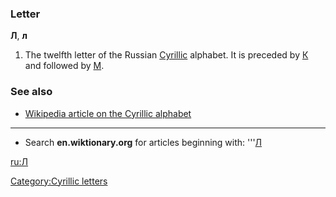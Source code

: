 ===Letter===
'''Л''', '''л'''

#The twelfth letter of the Russian [[Cyrillic]] alphabet. It is preceded by [[К]] and followed by [[М]].

===See also===
*[[w:Cyrillic alphabet|Wikipedia article on the Cyrillic alphabet]]

----

*Search '''en.wiktionary.org''' for articles beginning with: '''[http://wiktionary.org/w/wiki.phtml?title=Special:Allpages&from=Л Л]

[[ru:Л]]
[[Category:Cyrillic letters]]